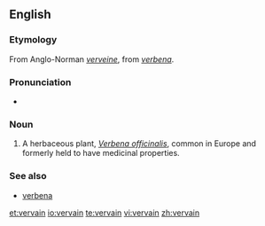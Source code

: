 ==English==

===Etymology===
From Anglo-Norman ''[[verveine]]'', from {{etyl|la}} ''[[verbena]]''.

===Pronunciation===
* {{IPA|/vɜːveɪn/}}

===Noun===
{{en-noun}}

# {{botany}} A herbaceous plant, ''[[Verbena officinalis]]'', common in Europe and formerly held to have medicinal properties.

===See also===
* [[verbena]]

[[et:vervain]]
[[io:vervain]]
[[te:vervain]]
[[vi:vervain]]
[[zh:vervain]]